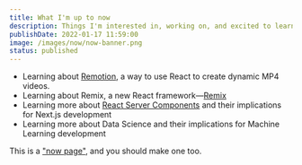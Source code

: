```yaml
---
title: What I'm up to now
description: Things I'm interested in, working on, and excited to learn more about at this moment in time.
publishDate: 2022-01-17 11:59:00
image: /images/now/now-banner.png
status: published
---
```


- Learning about [Remotion](https://remotion.dev/), a way to use React to create dynamic MP4 videos.
- Learning about Remix, a new React framework—[Remix](https://remix.run/)
- Learning more about [React Server Components](https://reactjs.org/blog/2020/12/21/data-fetching-with-react-server-components.html) and their implications for Next.js development
- Learning more about Data Science and their implications for Machine Learning development

This is a ["now page"](https://nownownow.com/about), and you should make one too.
